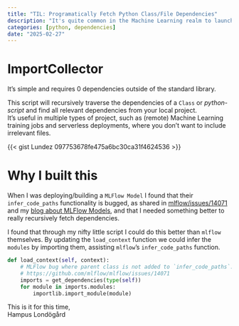 ```yaml
---
title: "TIL: Programatically Fetch Python Class/File Dependencies"
description: "It's quite common in the Machine Learning realm to launch jobs remotely, and in serverless you essentially do the same. This small gist enables simple tree-shaking fetching (recursively) only relevant local files for your python Class, or file."
categories: [python, dependencies]
date: "2025-02-27"
---
```


# ImportCollector

It's simple and requires 0 dependencies outside of the standard library.

This script will recursively traverse the dependencies of a `Class` or _python-script_ and find all relevant dependencies from your local project.  
It's useful in multiple types of project, such as (remote) Machine Learning training jobs and serverless deployments, where you don't want to include irrelevant files.

{{< gist Lundez 097753678fe475a6bc30ca31f4624536 >}}

# Why I built this

When I was deploying/building a `MLFlow Model` I found that their `infer_code_paths` functionality is bugged, as shared in [mlflow/issues/14071](https://github.com/mlflow/mlflow/issues/14071) and my [blog about MLFlow Models](/posts/2025-02-25-mlflow-model), and that I needed something better to really recursively fetch dependencies.

I found that through my nifty little script I could do this better than `mlflow` themselves. By updating the `load_context` function we could infer the `modules` by importing them, assisting `mlflow`'s `infer_code_paths` function.

```python
def load_context(self, context):
    # MLFlow bug where parent class is not added to `infer_code_paths`.
    # https://github.com/mlflow/mlflow/issues/14071
    imports = get_dependencies(type(self))
    for module in imports.modules:
        importlib.import_module(module)
```


This is it for this time,  
Hampus Londögård